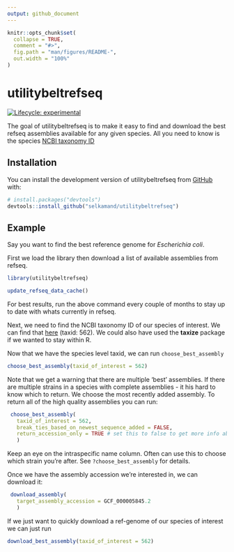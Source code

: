 ```yaml
---
output: github_document
---
```


<!-- README.md is generated from README.Rmd. Please edit that file -->

```r
knitr::opts_chunk$set(
  collapse = TRUE,
  comment = "#>",
  fig.path = "man/figures/README-",
  out.width = "100%"
)
```

# utilitybeltrefseq

<!-- badges: start -->

[![Lifecycle: experimental](https://img.shields.io/badge/lifecycle-experimental-orange.svg)](https://lifecycle.r-lib.org/articles/stages.html#experimental)

<!-- badges: end -->

The goal of utilitybeltrefseq is to make it easy to find and download the best refseq assemblies available for any given species. All you need to know is the species [NCBI taxonomy ID](https://www.ncbi.nlm.nih.gov/taxonomy)

## Installation

You can install the development version of utilitybeltrefseq from [GitHub](https://github.com/selkamand/utilitybeltrefseq) with:

``` r
# install.packages("devtools")
devtools::install_github("selkamand/utilitybeltrefseq")
```

## Example

Say you want to find the best reference genome for *Escherichia coli*.

First we load the library then download a list of available assemblies from refseq.

```r
library(utilitybeltrefseq)
```

```r
update_refseq_data_cache()
```

For best results, run the above command every couple of months to stay up to date with whats currently in refseq.

Next, we need to find the NCBI taxonomy ID of our species of interest. We can find that [here](https://www.ncbi.nlm.nih.gov/taxonomy) (taxid: 562). We could also have used the **taxize** package if we wanted to stay within R.

Now that we have the species level taxid, we can run `choose_best_assembly`

```r
choose_best_assembly(taxid_of_interest = 562)
```

Note that we get a warning that there are multiple 'best' assemblies. If there are multiple strains in a species with complete assemblies - it his hard to know which to return. We choose the most recently added assembly. To return all of the high quality assemblies you can run:

```r
 choose_best_assembly(
   taxid_of_interest = 562, 
   break_ties_based_on_newest_sequence_added = FALSE,
   return_accession_only = TRUE # set this to false to get more info about each assembly
   )
```

Keep an eye on the intraspecific name column. Often can use this to choose which strain you're after. See `?choose_best_assembly` for details.

Once we have the assembly accession we're interested in, we can download it:

```r
 download_assembly(
   target_assembly_accession = GCF_000005845.2
   )
```

If we just want to quickly download a ref-genome of our species of interest we can just run

```r
download_best_assembly(taxid_of_interest = 562)
```
